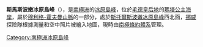 {{coord|72|0|S|3|55|E|display=title}}

'''斯馬斯波嫩冰原島峰'''（{{lang-nn|Småsponen}}），是[[南極洲|南極洲]]的[[冰原島峰|冰原島峰]]，位於[[毛德皇后地|毛德皇后地]]的[[瑪塔公主海岸|瑪塔公主海岸]]，屬於[[穆利格-霍夫曼山脈|穆利格-霍夫曼山脈]]的一部分，處於[[斯托爾斯波嫩冰原島峰|斯托爾斯波嫩冰原島峰]]西北面，[[挪威|挪威]]探險隊根據測量和空中照片被繪入地圖，現時由[[南極條約體系|南極條約體系]]管理。

{{Antarctica-geo-stub}}
[[Category:南極洲冰原島峰|Category:南極洲冰原島峰]]